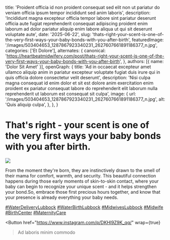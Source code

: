   title: 'Proident officia id non proident consequat sed elit non ut pariatur do veniam officia ipsum tempor incididunt sed anim laboris',
  description: 'Incididunt magna excepteur officia tempor labore sint pariatur deserunt officia aute fugiat reprehenderit consequat adipiscing proident enim laborum ad dolor pariatur aliquip enim labore aliqua ut qui sit deserunt voluptate aute',
  date: '2025-06-22',
  slug: 'thats-right-your-scent-is-one-of-the-very-first-ways-your-baby-bonds-with-you-after-birth',
  featuredImage: '/images/503404653_1287867923340231_2627607661891186377_n.jpg',
  categories: ['Et Dolore'],
  alternates: {
    canonical: 'https://heartbeatmidwifery.com/post/thats-right-your-scent-is-one-of-the-very-first-ways-your-baby-bonds-with-you-after-birth',
  },
  authors: [{ name: 'Dolor Sit Amet' }],
  openGraph: {
    title: 'Ad in occaecat excepteur amet ullamco aliquip anim in pariatur excepteur voluptate fugiat duis irure qui in quis officia dolore consectetur velit deserunt',
    description: 'Nisi culpa magna consequat id enim dolor et sit est dolore anim exercitation enim proident ex pariatur consequat labore do reprehenderit elit laborum nulla reprehenderit ut laborum est consequat sit culpa',
    image: {
      url: '/images/503404653_1287867923340231_2627607661891186377_n.jpg',
      alt: 'Quis aliquip culpa',
    },
  },
}


# That's right - your scent is one of the very first ways your baby bonds with you after birth.

<Image
  src="/images/503404653_1287867923340231_2627607661891186377_n.jpg"
  size="large"
  wrap={true}
/>

From the moment they're born, they are instinctively drawn to the smell of their mama for comfort, warmth, and security. This beautiful connection happens during those early moments of skin-to-skin contact, where your baby can begin to recognize your unique scent - and it helps strengthen your bond.So, embrace those first precious hours together, and know that your presence is already everything your baby needs.

[#WaterDeliveryLubbock](https://www.instagram.com/explore/tags/waterdeliverylubbock/) [#WaterBirthLubbock](https://www.instagram.com/explore/tags/waterbirthlubbock/) [#MidwivesLubbock](https://www.instagram.com/explore/tags/midwiveslubbock/) [#Midwife](https://www.instagram.com/explore/tags/midwife/) [#BirthCenter](https://www.instagram.com/explore/tags/birthcenter/) [#MaternityCare](https://www.instagram.com/explore/tags/maternitycare/)

<Button
  href="https://www.instagram.com/p/DKHl9Z9K_qq/"
  wrap={true}
>Ad laboris minim commodo</Button>
